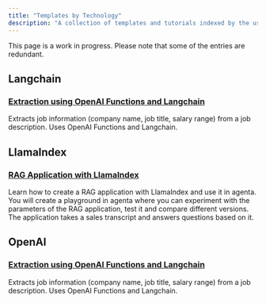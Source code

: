```yaml
---
title: "Templates by Technology"
description: "A collection of templates and tutorials indexed by the used framework and model provider."
---
```


<Note> This page is a work in progress. Please note that some of the entries are redundant. </Note>

## Langchain
### [Extraction using OpenAI Functions and Langchain](/templates/extract_job_information)
Extracts job information (company name, job title, salary range) from a job description. Uses OpenAI Functions and Langchain.

## LlamaIndex
### [RAG Application with LlamaIndex](/tutorials/build-rag-application)
Learn how to create a RAG application with LlamaIndex and use it in agenta. You will create a playground in agenta where you can experiment with the parameters of the RAG application, test it and compare different versions. The application takes a sales transcript and answers questions based on it.


## OpenAI
### [Extraction using OpenAI Functions and Langchain](/templates/extract_job_information)
Extracts job information (company name, job title, salary range) from a job description. Uses OpenAI Functions and Langchain.
